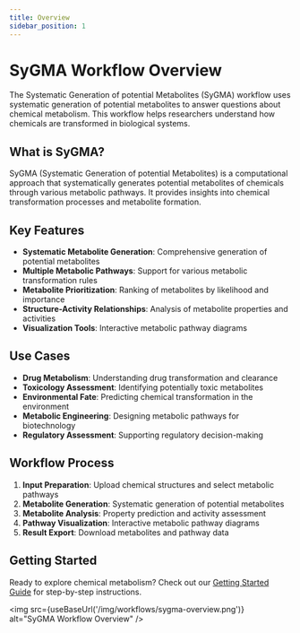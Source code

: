 ```yaml
---
title: Overview
sidebar_position: 1
---
```


# SyGMA Workflow Overview

The Systematic Generation of potential Metabolites (SyGMA) workflow uses systematic generation of potential metabolites to answer questions about chemical metabolism. This workflow helps researchers understand how chemicals are transformed in biological systems.

## What is SyGMA?

SyGMA (Systematic Generation of potential Metabolites) is a computational approach that systematically generates potential metabolites of chemicals through various metabolic pathways. It provides insights into chemical transformation processes and metabolite formation.

## Key Features

- **Systematic Metabolite Generation**: Comprehensive generation of potential metabolites
- **Multiple Metabolic Pathways**: Support for various metabolic transformation rules
- **Metabolite Prioritization**: Ranking of metabolites by likelihood and importance
- **Structure-Activity Relationships**: Analysis of metabolite properties and activities
- **Visualization Tools**: Interactive metabolic pathway diagrams

## Use Cases

- **Drug Metabolism**: Understanding drug transformation and clearance
- **Toxicology Assessment**: Identifying potentially toxic metabolites
- **Environmental Fate**: Predicting chemical transformation in the environment
- **Metabolic Engineering**: Designing metabolic pathways for biotechnology
- **Regulatory Assessment**: Supporting regulatory decision-making

## Workflow Process

1. **Input Preparation**: Upload chemical structures and select metabolic pathways
2. **Metabolite Generation**: Systematic generation of potential metabolites
3. **Metabolite Analysis**: Property prediction and activity assessment
4. **Pathway Visualization**: Interactive metabolic pathway diagrams
5. **Result Export**: Download metabolites and pathway data

## Getting Started

Ready to explore chemical metabolism? Check out our [Getting Started Guide](/docs/workflows/sygma/getting-started) for step-by-step instructions.


<img src={useBaseUrl('/img/workflows/sygma-overview.png')} alt="SyGMA Workflow Overview" />
